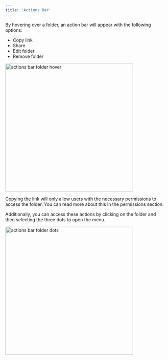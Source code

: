 ```yaml
---
title: 'Actions Bar'
---
```

By hovering over a folder, an action bar will appear with the following options:

- Copy link
- Share
- Edit folder
- Remove folder

<img src="/images/actions_bar_folder_hover.png" 
   alt = "actions bar folder hover"
   width="400" />

   <Note>Copying the link will only allow users with the necessary permissions to access the folder. You can read more about this in the permissions section.</Note>

   Additionally, you can access these actions by clicking on the folder and then selecting the three dots to open the menu.

   <img src="/images/actions_bar_folder_dots.png" 
   alt = "actions bar folder dots"
   width="400" />